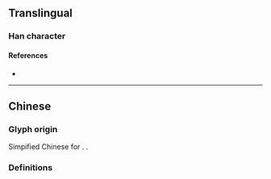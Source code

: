 {{also|叢|从}}
{{character info/new}}
==Translingual==

===Han character===
{{Han char|rn=1|rad=一|as=04|sn=5|four=88100|canj=OOM|ids=⿱从一}}

====References====
* {{Han ref|kx=0078.021|hdz=10017.030|uh=4E1B|ud=19995}}

----

==Chinese==
===Glyph origin===
Simpified Chinese for {{l|zh|叢}}. {{Han compound|从|一|c1=p|c2=s|ls=psc|no_och1=1}}.

===Definitions===
{{zh-see|叢}}
